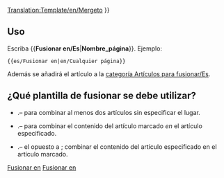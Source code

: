 <noinclude>[[Translation:Template/en/Mergeto]]</noinclude><noinclude></noinclude>
{{es/Metaplantilla de avisos| tipo   = fusionar
| imagen = mergeto.png
| texto  =  {{#IF: {{{1|}}} |Se ha sugerido que este artículo o sección se [https://www.wikipedia.org/wiki/es:Wikipedia:Fusiones fusione] en <!--
                            --> ''[[:{{NAMESPACE}}:{{{1}}}|{{{1}}}]]''. ([[:{{NAMESPACE}} talk:{{{1}}}|discusión]]) | No se proporcionó el nombre de la página, arregle esto o quite la plantilla.}} }}<includeonly>{{{2|[[Category:es/Artículos para fusionar|{{PAGENAME}}]]}}}</includeonly><noinclude>

==Uso==
Escriba <nowiki>{{</nowiki>'''Fusionar en/Es'''|'''Nombre_página'''<nowiki>}}</nowiki>. Ejemplo:
<pre>{{es/Fusionar en|en/Cualquier página}}</pre>
Además se añadirá el artículo a la [[:Category:es/Artículos para fusionar|categoría Artículos para fusionar/Es]].

== ¿Qué plantilla de fusionar se debe utilizar? ==
* {{en/s|Fusionar/Es}}.&ndash; para combinar al menos dos artículos sin especificar el lugar.
* {{en/s|Fusionar en/Es}}.&ndash; para combinar el contenido del artículo marcado ''en'' el artículo especificado.
* {{en/s|Fusionar desde/Es}}.&ndash; el opuesto a {{en/s|Fusionar en/Es}}; combinar el contenido del artículo especificado en el artículo marcado.

[[Category:es/Plantillas|Fusionar en]][[Category:es/Cajas de mensajes|Fusionar en]]</noinclude>